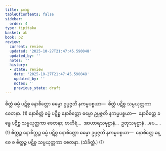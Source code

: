 ```yaml
---
title: နကမ္မ
tableOfContents: false
sidebar:
  order: 4
type: tipitaka
basket: ab
book: p2
review:
  current: review
  updated: '2025-10-27T21:47:45.590048'
  updated_by: ''
  notes: ''
  history:
  - state: review
    date: '2025-10-27T21:47:45.590048'
    updated_by: ''
    notes: ''
    previous_state: draft
---
```



<ReviewStatus review={frontmatter.review} showDetails={true} />

<HypothesisAnnotation frontmatter={frontmatter} />

<DynamicBreadcrumb />

<Division number="57" book="p2" e="ch" v="38" p="316">

<Paragraph number="2448" book="p2">
စိတ္တံ ဓမ္မံ ပဋိစ္စ နောစိတ္တော ဓမ္မော ဥပ္ပဇ္ဇတိ နကမ္မပစ္စယာ—  စိတ္တံ ပဋိစ္စ သမ္ပယုတ္တကာ စေတနာ. (1)
</Paragraph>

<Paragraph number="2449" book="p2">
နောစိတ္တံ ဓမ္မံ ပဋိစ္စ နောစိတ္တော ဓမ္မော ဥပ္ပဇ္ဇတိ နကမ္မပစ္စယာ—  နောစိတ္တေ ခန္ဓေ ပဋိစ္စ သမ္ပယုတ္တကာ စေတနာ; ဗာဟိရံ…  အာဟာရသမုဋ္ဌာနံ…  ဥတုသမုဋ္ဌာနံ …ပေ… . (1)
</Paragraph>

<Paragraph number="2450" book="p2">
စိတ္တဉ္စ နောစိတ္တဉ္စ ဓမ္မံ ပဋိစ္စ နောစိတ္တော ဓမ္မော ဥပ္ပဇ္ဇတိ နကမ္မပစ္စယာ—  နောစိတ္တေ ခန္ဓေ စ စိတ္တဉ္စ ပဋိစ္စ သမ္ပယုတ္တကာ စေတနာ. (သံခိတ္တံ.) (1)
</Paragraph>
</Division>